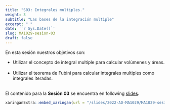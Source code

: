 ```yaml
---
title: "S03: Integrales multiples."
weight: 3
subtitle: "Las bases de la integración multiple"
excerpt: " "
date: '`r Sys.Date()`'
slug: MA1029-sesion-03
draft: false
---
```


En esta sesión nuestros objetivos son:

 * Utilizar el concepto de integral multiple para calcular volúmenes y áreas. <br/><br/>
 * Utilizar el teorema de Fubini para calcular integrales multiples como integrales iteradas. <br/><br/>

El contenido para la **Sesión 03** se encuentra en following [slides](/slides/2022-AD-MA1029/MA1029-sesion-03).

```r
xaringanExtra::embed_xaringan(url = "/slides/2022-AD-MA1029/MA1029-sesion-03", ratio = "4:3")
```